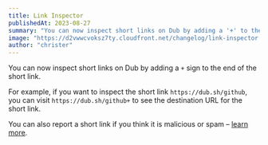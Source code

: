 ```yaml
---
title: Link Inspector
publishedAt: 2023-08-27
summary: "You can now inspect short links on Dub by adding a '+' to the end of the short link."
image: "https://d2vwwcvoksz7ty.cloudfront.net/changelog/link-inspector.png"
author: "christer"
---
```


You can now inspect short links on Dub by adding a `+` sign to the end of the short link.

For example, if you want to inspect the short link `https://dub.sh/github`, you can visit `https://dub.sh/github+` to see the destination URL for the short link.

You can also report a short link if you think it is malicious or spam – [learn more](/help/article/how-to-check-link-destination#reporting-a-malicious-link).
